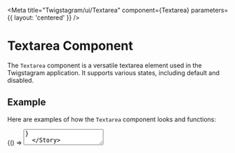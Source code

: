 
<Meta 
  title="Twigstagram/ui/Textarea" 
  component={Textarea} 
  parameters={{ layout: 'centered' }}
/>

# Textarea Component

The `Textarea` component is a versatile textarea element used in the Twigstagram application. It supports various states, including default and disabled.

## Example

Here are examples of how the `Textarea` component looks and functions:

<Canvas>
  <Story name="DefaultTextarea">
    {() => <Textarea placeholder="Enter text here" />}
  </Story>
  <Story name="DisabledTextarea">
    {() => <Textarea placeholder="Disabled textarea" disabled />}
  </Story>
</Canvas>

## Usage

To use the `Textarea` component in your project, you can import it and use it with the desired props. Below is an example of how to include it in your application.

```jsx
import * as React from "react"

import { cn } from "@/lib/utils"

export interface TextareaProps
  extends React.TextareaHTMLAttributes<HTMLTextAreaElement> {}

const Textarea = React.forwardRef<HTMLTextAreaElement, TextareaProps>(
  ({ className, ...props }, ref) => {
    return (
      <textarea
        className={cn(
          "flex min-h-[80px] w-full rounded-md border border-input bg-background px-3 py-2 text-sm ring-offset-background placeholder:text-muted-foreground focus-visible:outline-none focus-visible:ring-2 focus-visible:ring-ring focus-visible:ring-offset-2 disabled:cursor-not-allowed disabled:opacity-50",
          className
        )}
        ref={ref}
        {...props}
      />
    )
  }
)
Textarea.displayName = "Textarea"

export { Textarea }
```
[Link To Figma Component](https://www.figma.com/) | Figma is a collaborative design and prototyping tool. It's the heart of the design process, allowing designers to work together seamlessly.

- **Get Access**: If you're not already part of the Figma project, request **DevMode** access from the project lead or manager.

## Style Guidelines

When implementing the `Textarea` component, it is important to adhere to certain style guidelines to maintain a consistent look and feel throughout the application. Below are some recommended style guidelines:

### Consistency

- **Colors:** Use the defined color palette for all elements in the `Textarea`. Ensure that the colors match the overall theme of the application.
- **Typography:** Use the `Inter` font family, as specified in your global CSS. Apply appropriate text classes for consistent typography.

### Spacing and Alignment

- **Padding and Margin:** Maintain consistent padding and margin values. Use utility classes to ensure the `Textarea` looks balanced.
- **Alignment:** Ensure that all elements within the `Textarea` are properly aligned, both horizontally and vertically.

### Responsiveness

- **Mobile-Friendly:** The `Textarea` should be fully responsive and work well on various screen sizes.
- **Viewport Width:** Make sure the `Textarea` spans the appropriate width for its context.

### Accessibility

- **Keyboard Navigation:** Ensure that the `Textarea` is accessible via keyboard navigation.
- **Aria Labels:** Use appropriate ARIA labels for the textarea elements to improve accessibility for screen readers.
- **Contrast:** Maintain sufficient contrast between the text and the background color to ensure readability.

### Interactions

- **Hover and Focus States:** Define clear hover and focus states for interactive elements. Use utility classes to style these states.
- **Active State:** Highlight the active or selected state to indicate the current action.

### Customization

- **Theming:** Allow for easy customization and theming of the `Textarea`. Ensure the component is styled using utility classes that can be easily adjusted.
- **Component Overrides:** Provide options to override specific styles or components within the `Textarea` to cater to unique use cases without compromising the overall design integrity.

### Example CSS

Here is the CSS used for styling the `Textarea` component, incorporating the styles and utilities from your global CSS:

```css
.flex {
  @apply flex;
}
.min-h-\[80px\] {
  @apply min-h-[80px];
}
.w-full {
  @apply w-full;
}
.rounded-md {
  @apply rounded-md;
}
.border {
  @apply border;
}
.border-input {
  @apply border-gray-300;
}
.bg-background {
  @apply bg-white;
}
.px-3 {
  @apply px-3;
}
.py-2 {
  @apply py-2;
}
.text-sm {
  @apply text-sm;
}
.ring-offset-background {
  @apply ring-offset-white;
}
.placeholder\:text-muted-foreground {
  @apply placeholder-gray-400;
}
.focus-visible\:outline-none {
  @apply outline-none;
}
.focus-visible\:ring-2 {
  @apply ring-2;
}
.focus-visible\:ring-ring {
  @apply ring-blue-500;
}
.focus-visible\:ring-offset-2 {
  @apply ring-offset-2;
}
.disabled\:cursor-not-allowed {
  @apply cursor-not-allowed;
}
.disabled\:opacity-50 {
  @apply opacity-50;
}
```